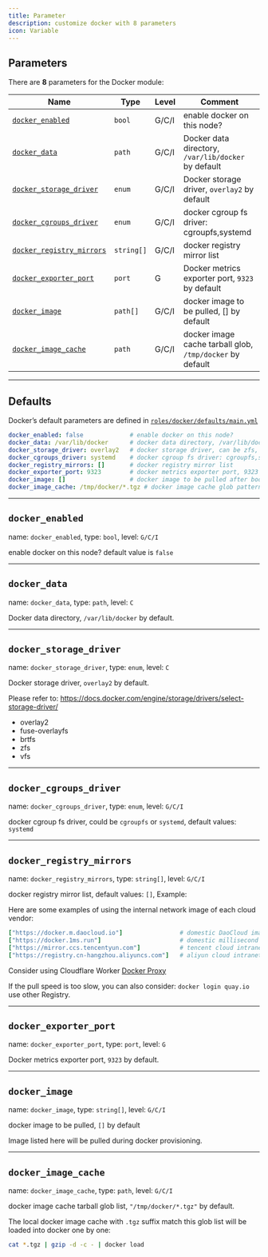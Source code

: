 ```yaml
---
title: Parameter
description: customize docker with 8 parameters
icon: Variable
---
```



## Parameters

There are **8** parameters for the Docker module:

| Name                                                         | Type       | Level | Comment                                                   |
| ------------------------------------------------------------ | ---------- | ----- | --------------------------------------------------------- |
| [`docker_enabled`](/docs/docker/param/#docker_enabled) | `bool`     | G/C/I | enable docker on this node?                               |
| [`docker_data`](/docs/docker/param/#docker_data) | `path`     | G/C/I | Docker data directory, `/var/lib/docker` by default       |
| [`docker_storage_driver`](/docs/docker/param/#docker_storage_driver) | `enum`     | G/C/I | Docker storage driver, `overlay2` by default              |
| [`docker_cgroups_driver`](/docs/docker/param/#docker_cgroups_driver) | `enum`     | G/C/I | docker cgroup fs driver: cgroupfs,systemd                 |
| [`docker_registry_mirrors`](/docs/docker/param/#docker_registry_mirrors) | `string[]` | G/C/I | docker registry mirror list                               |
| [`docker_exporter_port`](/docs/docker/param/#docker_exporter_port) | `port`     | G     | Docker metrics exporter port, `9323` by default           |
| [`docker_image`](/docs/docker/param/#docker_image) | `path[]`   | G/C/I | docker image to be pulled, [] by default                  |
| [`docker_image_cache`](/docs/docker/param/#docker_image_cache) | `path`     | G/C/I | docker image cache tarball glob, `/tmp/docker` by default |

------

## Defaults

Docker’s default parameters are defined in [`roles/docker/defaults/main.yml`](https://github.com/pgsty/pigsty/blob/main/roles/docker/defaults/main.yml)

```yaml
docker_enabled: false             # enable docker on this node?
docker_data: /var/lib/docker      # docker data directory, /var/lib/docker by default
docker_storage_driver: overlay2   # docker storage driver, can be zfs, btrfs
docker_cgroups_driver: systemd    # docker cgroup fs driver: cgroupfs,systemd
docker_registry_mirrors: []       # docker registry mirror list
docker_exporter_port: 9323        # docker metrics exporter port, 9323 by default
docker_image: []                  # docker image to be pulled after bootstrap
docker_image_cache: /tmp/docker/*.tgz # docker image cache glob pattern
```

------

## `docker_enabled`

name: `docker_enabled`, type: `bool`, level: `G/C/I`

enable docker on this node? default value is `false`

------

## `docker_data`

name: `docker_data`, type: `path`, level: `C`

Docker data directory, `/var/lib/docker` by default.

------

## `docker_storage_driver`

name: `docker_storage_driver`, type: `enum`, level: `C`

Docker storage driver, `overlay2` by default.

Please refer to: https://docs.docker.com/engine/storage/drivers/select-storage-driver/

- overlay2
- fuse-overlayfs
- brtfs
- zfs
- vfs

------

## `docker_cgroups_driver`

name: `docker_cgroups_driver`, type: `enum`, level: `G/C/I`

docker cgroup fs driver, could be `cgroupfs` or `systemd`, default values: `systemd`

------

## `docker_registry_mirrors`

name: `docker_registry_mirrors`, type: `string[]`, level: `G/C/I`

docker registry mirror list, default values: `[]`, Example:

Here are some examples of using the internal network image of each cloud vendor:

```yaml
["https://docker.m.daocloud.io"]                # domestic DaoCloud image site
["https://docker.1ms.run"]                      # domestic millisecond image site
["https://mirror.ccs.tencentyun.com"]           # tencent cloud intranet image site
["https://registry.cn-hangzhou.aliyuncs.com"]   # aliyun cloud intranet image site, login required
```

Consider using Cloudflare Worker [Docker Proxy](https://github.com/cmliu/CF-Workers-docker.io)

If the pull speed is too slow, you can also consider: `docker login quay.io` use other Registry.

------

## `docker_exporter_port`

name: `docker_exporter_port`, type: `port`, level: `G`

Docker metrics exporter port, `9323` by default.

------

## `docker_image`

name: `docker_image`, type: `string[]`, level: `G/C/I`

docker image to be pulled, `[]` by default

Image listed here will be pulled during docker provisioning.

------

## `docker_image_cache`

name: `docker_image_cache`, type: `path`, level: `G/C/I`

docker image cache tarball glob list, `"/tmp/docker/*.tgz"` by default.

The local docker image cache with `.tgz` suffix match this glob list will be loaded into docker one by one:

```bash
cat *.tgz | gzip -d -c - | docker load
```